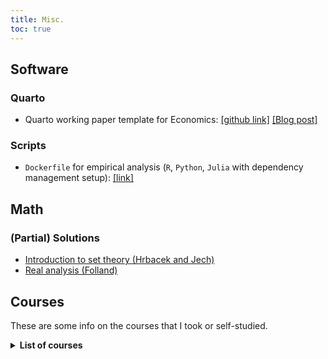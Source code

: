 ```yaml
---
title: Misc.
toc: true
---
```


## Software

### Quarto

- Quarto working paper template for Economics: [\[github link\]](https://github.com/hchulkim/econ-paper-template/tree/main) [\[Blog post\]](https://hchulkim.github.io/posts/quarto-paper-template/)

### Scripts

- `Dockerfile` for empirical analysis (`R`, `Python`, `Julia` with dependency management setup): [\[link\]](https://hchulkim.github.io/posts/dockerfile-template/)

## Math

### (Partial) Solutions

- [Introduction to set theory (Hrbacek and Jech)](https://hchulkim.github.io/tools-site/teaching/set.html)
- [Real analysis (Folland)](https://hchulkim.github.io/tools-site/teaching/metrics.html)

## Courses

These are some info on the courses that I took or self-studied.

<details>
<summary><strong>List of courses</strong></summary>
- PhD Microeconomic Theory I (ECON 7100, UPenn, Fall 2024): [\[Personal summary\]](personal/econ6110.qmd)

- PhD Macroeconomic Theory I (ECON 7200, UPenn, Fall 2024): [Personal summary]

- PhD Econometrics I (ECON 7300, UPenn, Fall 2024): [Personal summary]

- PhD Game Theory and Applications (ECON 6110, UPenn, Spring 2025): [Personal summary]

- PhD Applied Econometrics (HCMG 9010, UPenn, Spring 2025): [Personal summary] 

- PhD Advanced Real Estate and Urban Economics (REAL 9470, UPenn, Spring 2025): [Personal summary] 

- PhD Cities in Developing Countries (REAL 9490, UPenn, Spring 2025): [Personal summary]

- PhD Public Economics (BEPP 9330, UPenn, Spring 2025): [Personal summary] 

- PhD Topics in Empirical Microeconomics: Spatial Economic Analysis (ECON 8400, UPenn, Spring 2025): [Personal summary]

</details>